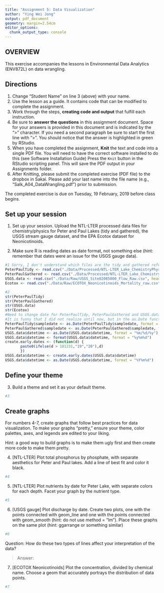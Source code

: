 ```yaml
---
title: "Assignment 5: Data Visualization"
author: "Ying Wei Jong"
output: pdf_document
geometry: margin=2.54cm
editor_options: 
  chunk_output_type: console
---
```


## OVERVIEW

This exercise accompanies the lessons in Environmental Data Analytics (ENV872L) on data wrangling. 

## Directions
1. Change "Student Name" on line 3 (above) with your name.
2. Use the lesson as a guide. It contains code that can be modified to complete the assignment.
3. Work through the steps, **creating code and output** that fulfill each instruction.
4. Be sure to **answer the questions** in this assignment document.
Space for your answers is provided in this document and is indicated by the ">" character.
If you need a second paragraph be sure to start the first line with ">".
You should notice that the answer is highlighted in green by RStudio. 
6. When you have completed the assignment, **Knit** the text and code into a single PDF file.
You will need to have the correct software installed to do this (see Software Installation Guide)
Press the `Knit` button in the RStudio scripting panel.
This will save the PDF output in your Assignments folder.
8. After Knitting, please submit the completed exercise (PDF file) to the dropbox in Sakai. Please add your last name into the file name (e.g., "Salk_A04_DataWrangling.pdf") prior to submission.

The completed exercise is due on Tuesday, 19 February, 2019 before class begins.

## Set up your session 
1. Set up your session. Upload the NTL-LTER processed data files for chemistry/physics for Peter and Paul Lakes (tidy and gathered), the USGS stream gauge dataset, and the EPA Ecotox dataset for Neonicotinoids. 

2. Make sure R is reading dates as date format, not something else (hint: remember that dates were an issue for the USGS gauge data).

```r
#1 Sorry, I don't understand which files are the tidy and gathered referring to, so I might load the wrong file
PeterPaulTidy <- read.csv("./Data/Processed/NTL-LTER_Lake_ChemistryPhysics_PeterPaul_Processed.csv", header=T)
PeterPaulGathered <- read.csv("./Data/Processed/NTL-LTER_Lake_Chemistry_Nutrients_PeterPaul_Processed.csv", header=T)
USGS.data <- read.csv("./Data/Raw/USGS_Site02085000_Flow_Raw.csv", header=T)
Ecotox <- read.csv("./Data/Raw/ECOTOX_Neonicotinoids_Mortality_raw.csv")

#2
str(PeterPaulTidy) 
str(PeterPaulGathered)
str(USGS.data) 
str(Ecotox)
#Need to change date for PeterPaulTidy, PeterPaulGathered and USGS.data
#It is funny that I did not realize until now, but in the as.Date function, I need to make sure that the format i specified is the same format with what the raw.data has, otherwise R cannot understand it.
PeterPaulTidy$sampledate <- as.Date(PeterPaulTidy$sampledate, format = "%m/%d/%y")
PeterPaulGathered$sampledate <- as.Date(PeterPaulGathered$sampledate, format = "%Y-%m-%d")
USGS.data$datetime <- as.Date(USGS.data$datetime, format = "%m/%d/%y")
USGS.data$datetime <- format(USGS.data$datetime, format = "%y%m%d")
create.early.dates <- (function(d) {
       paste0(ifelse(d > 181231,"19","20"),d)
       })
USGS.data$datetime <- create.early.dates(USGS.data$datetime)
USGS.data$datetime <- as.Date(USGS.data$datetime, format = "%Y%m%d")

```
## Define your theme
3. Build a theme and set it as your default theme.

```r
#3

```

## Create graphs
For numbers 4-7, create graphs that follow best practices for data visualization. To make your graphs "pretty," ensure your theme, color palettes, axes, and legends are edited to your liking.

Hint: a good way to build graphs is to make them ugly first and then create more code to make them pretty.

4. [NTL-LTER] Plot total phosphorus by phosphate, with separate aesthetics for Peter and Paul lakes. Add a line of best fit and color it black.

```r
#4

```


5. [NTL-LTER] Plot nutrients by date for Peter Lake, with separate colors for each depth. Facet your graph by the nutrient type.

```r
#5

```


6. [USGS gauge] Plot discharge by date. Create two plots, one with the points connected with geom_line and one with the points connected with geom_smooth (hint: do not use method = "lm"). Place these graphs on the same plot (hint: ggarrange or something similar)

```r
#6

```
Question: How do these two types of lines affect your interpretation of the data?

> Answer:

7. [ECOTOX Neonicotinoids] Plot the concentration, divided by chemical name. Choose a geom that accurately portrays the distribution of data points.

```r
#7 

```


